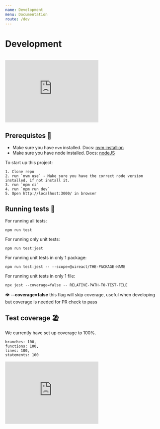 ```yaml
---
name: Development
menu: Documentation
route: /dev
---
```



# Development

<UiLineSeparator />
<br />

<iframe
  src="https://giphy.com/embed/scZPhLqaVOM1qG4lT9"
  width="300"
  height="200"
  frameBorder="0"
  class="giphy-embed"
  allowFullScreen
></iframe>

## Prerequistes 🧰

- Make sure you have `nvm` installed. Docs: [nvm installion](https://github.com/nvm-sh/nvm#installing-and-updating)
- Make sure you have node installed. Docs: [nodeJS](https://nodejs.org/en)

To start up this project:

```shell
1. Clone repo
2. run `nvm use` - Make sure you have the correct node version installed, if not install it.
3. run `npm ci`
4. run `npm run dev`
5. Open http://localhost:3000/ in browser
```

## Running tests 👟

For running all tests:

```shell
npm run test
```

For running only unit tests:

```shell
npm run test:jest
```

For running unit tests in only 1 package:

```shell
npm run test:jest -- --scope=@uireact/THE-PACKAGE-NAME
```

For running unit tests in only 1 file:

```shell
npx jest --coverage=false -- RELATIVE-PATH-TO-TEST-FILE
```

👁️ **--coverage=false** this flag will skip coverage, useful when developing but coverage is needed for PR check to pass

## Test coverage 🏖️

We currently have set up coverage to 100%.

```shell
branches: 100,
functions: 100,
lines: 100,
statements: 100
```

<iframe
  src="https://giphy.com/embed/XTQZjxl8BW0QE"
  width="300"
  height="200"
  frameBorder="0"
  class="giphy-embed"
  allowFullScreen
></iframe>
